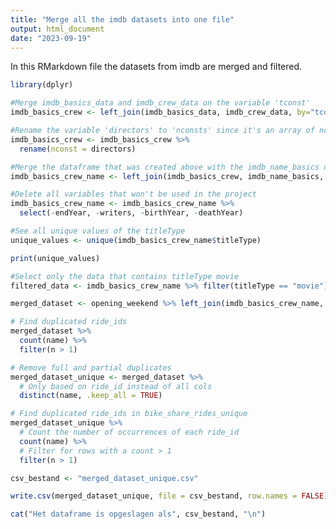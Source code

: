 ```yaml
---
title: "Merge all the imdb datasets into one file"
output: html_document
date: "2023-09-19"
---
```

In this RMarkdown file the datasets from imdb are merged and filtered.

```r
library(dplyr)

#Merge imdb_basics_data and imdb_crew_data on the variable 'tconst'
imdb_basics_crew <- left_join(imdb_basics_data, imdb_crew_data, by="tconst")

#Rename the variable 'directors' to 'nconsts' since it's an array of nconsts
imdb_basics_crew <- imdb_basics_crew %>%
  rename(nconst = directors)

#Merge the dataframe that was created above with the imdb_name_basics data
imdb_basics_crew_name <- left_join(imdb_basics_crew, imdb_name_basics, by= "nconst")

#Delete all variables that won't be used in the project
imdb_basics_crew_name <- imdb_basics_crew_name %>%
  select(-endYear, -writers, -birthYear, -deathYear)

#See all unique values of the titleType
unique_values <- unique(imdb_basics_crew_name$titleType)

print(unique_values)

#Select only the data that contains titleType movie
filtered_data <- imdb_basics_crew_name %>% filter(titleType == "movie")
```
```r

merged_dataset <- opening_weekend %>% left_join(imdb_basics_crew_name, by = c("name" = "primaryTitle"))

```

```r
# Find duplicated ride_ids
merged_dataset %>% 
  count(name) %>% 
  filter(n > 1)

# Remove full and partial duplicates
merged_dataset_unique <- merged_dataset %>%
  # Only based on ride_id instead of all cols
  distinct(name, .keep_all = TRUE)

# Find duplicated ride_ids in bike_share_rides_unique
merged_dataset_unique %>%
  # Count the number of occurrences of each ride_id
  count(name) %>%
  # Filter for rows with a count > 1
  filter(n > 1)

```



```r
csv_bestand <- "merged_dataset_unique.csv"

write.csv(merged_dataset_unique, file = csv_bestand, row.names = FALSE)

cat("Het dataframe is opgeslagen als", csv_bestand, "\n")



``` 